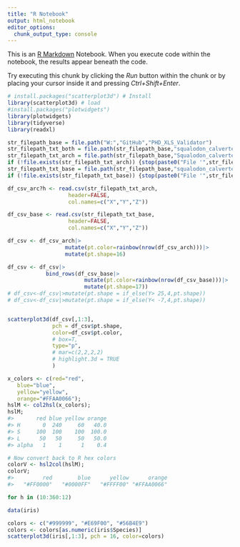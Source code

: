 ```yaml
---
title: "R Notebook"
output: html_notebook
editor_options: 
  chunk_output_type: console
---
```


This is an [R Markdown](http://rmarkdown.rstudio.com) Notebook. When you execute code within the notebook, the results appear beneath the code. 

Try executing this chunk by clicking the *Run* button within the chunk or by placing your cursor inside it and pressing *Ctrl+Shift+Enter*. 

```r
# install.packages("scatterplot3d") # Install
library(scatterplot3d) # load
#install.packages("plotwidgets")
library(plotwidgets)
library(tidyverse)
library(readxl)
```

```r
str_filepath_base = file.path("W:","GitHub","PHD_XLS_Validator")
str_filepath_txt_both = file.path(str_filepath_base,"squalodon_calvertensis_base_combined.txt")
str_filepath_txt_arch = file.path(str_filepath_base,"Squalodon_calvertensis_arch_ordered_V1.txt")
if (!file.exists(str_filepath_txt_arch)) {stop(paste0("File '",str_filepath_txt,"' not found."))}
str_filepath_txt_base = file.path(str_filepath_base,"squalodon_calvertensis_base_v2_ordered.txt")
if (!file.exists(str_filepath_txt_base)) {stop(paste0("File '",str_filepath_txt,"' not found."))}
```

```r
df_csv_arc?h <- read.csv(str_filepath_txt_arch,
                   header=FALSE,
                   col.names=c("X","Y","Z"))

df_csv_base <- read.csv(str_filepath_txt_base,
                   header=FALSE,
                   col.names=c("X","Y","Z"))

df_csv <- df_csv_arch|>
                  mutate(pt.color=rainbow(nrow(df_csv_arch)))|>
                  mutate(pt.shape=16)

df_csv <- df_csv|>
            bind_rows(df_csv_base|>
                        mutate(pt.color=rainbow(nrow(df_csv_base)))|>
                        mutate(pt.shape=17))
# df_csv<-df_csv|>mutate(pt.shape = if_else(Y> 25,4,pt.shape))
# df_csv<-df_csv|>mutate(pt.shape = if_else(Y< -7,4,pt.shape))


scatterplot3d(df_csv[,1:3],
              pch = df_csv$pt.shape,
              color=df_csv$pt.color,
              # box=T,
              type="p",
              # mar=c(2,2,2,2)
              # highlight.3d = TRUE
              )

```

```r
x_colors <- c(red="red",
   blue="blue",
   yellow="yellow",
   orange="#FFAA0066");
hslM <- col2hsl(x_colors);
hslM;
#>       red blue yellow orange
#> H       0  240     60   40.0
#> S     100  100    100  100.0
#> L      50   50     50   50.0
#> alpha   1    1      1    0.4

# Now convert back to R hex colors
colorV <- hsl2col(hslM);
colorV;
#>         red        blue      yellow      orange 
#>   "#FF0000"   "#0000FF"   "#FFFF00" "#FFAA0066" 

for h in (10:360:12)

```

```r
data(iris)

colors <- c("#999999", "#E69F00", "#56B4E9")
colors <- colors[as.numeric(iris$Species)]
scatterplot3d(iris[,1:3], pch = 16, color=colors)

```

